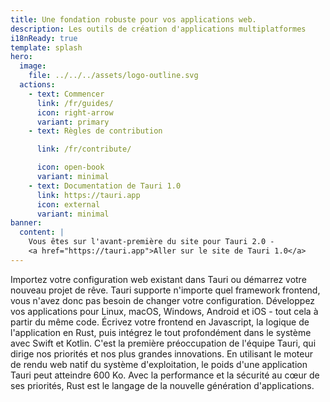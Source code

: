 ```yaml
---
title: Une fondation robuste pour vos applications web.
description: Les outils de création d'applications multiplatformes
i18nReady: true
template: splash
hero:
  image:
    file: ../../../assets/logo-outline.svg
  actions:
    - text: Commencer
      link: /fr/guides/
      icon: right-arrow
      variant: primary
    - text: Règles de contribution

      link: /fr/contribute/

      icon: open-book
      variant: minimal
    - text: Documentation de Tauri 1.0
      link: https://tauri.app
      icon: external
      variant: minimal
banner:
  content: |
    Vous êtes sur l'avant-première du site pour Tauri 2.0 -
    <a href="https://tauri.app">Aller sur le site de Tauri 1.0</a>
---
```



<div class="hero-bg">
	<div class="bg-logo"></div>
	<div class="bg-grad"></div>
	<div class="bg-grad-red"></div>
</div>

<CardGrid stagger>
	<Card title="Frontend Indépendant" icon="rocket">
		Importez votre configuration web existant dans Tauri ou démarrez votre
		nouveau projet de rêve. Tauri supporte n'importe quel framework frontend,
		vous n'avez donc pas besoin de changer votre configuration.
	</Card>
	<Card title="Multiplatforme" icon="rocket">
		Développez vos applications pour Linux, macOS, Windows, Android et iOS -
		tout cela à partir du même code.
	</Card>
	<Card title="Communication Inter-Processus" icon="rocket">
		Écrivez votre frontend en Javascript, la logique de l'application en Rust,
		puis intégrez le tout profondément dans le système avec Swift et Kotlin.
	</Card>
	<Card title="Sécurité Maximale" icon="rocket">
		C'est la première préoccupation de l'équipe Tauri, qui dirige nos priorités
		et nos plus grandes innovations.
	</Card>
	<Card title="Poids Minimal" icon="rocket">
		En utilisant le moteur de rendu web natif du système d'exploitation, le
		poids d'une application Tauri peut atteindre 600 Ko.
	</Card>
	<Card title="Fonctionne avec Rust" icon="rocket">
		Avec la performance et la sécurité au cœur de ses priorités, Rust est le
		langage de la nouvelle génération d'applications.
	</Card>
</CardGrid>
